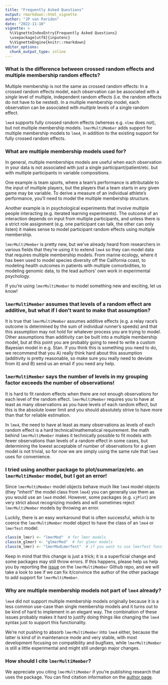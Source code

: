 ```yaml
---
title: "Frequently Asked Questions"
output: rmarkdown::html_vignette
author: "JP van Paridon"
date: "2022-11-10"
vignette: >
  %\VignetteIndexEntry{Frequently Asked Questions}
  \usepackage[utf8]{inputenc}
  %\VignetteEngine{knitr::rmarkdown}
editor_options: 
  chunk_output_type: inline
---
```


### What is the difference between crossed random effects and multiple membership random effects?

Multiple membership is not the same as crossed random effects: In a crossed random effects model, each observation can be associated with a _single_ level of multiple, independent random effects (i.e. the random effects do not have to be nested). In a multiple membership model, each observation can be associated with _multiple_ levels of a single random effect.

`lme4` supports fully crossed random effects (whereas e.g. `nlme` does not), but not multiple membership models. `lmerMultiMember` adds support for multiple membership models to `lme4`, in addition to the existing support for fully crossed random effects.


### What are multiple membership models used for?

In general, multiple memberships models are useful when each observation in your data is not associated with just a single participant/patient/etc. but with multiple participants in variable compositions.

One example is team sports, where a team's performance is attributable to the input of multiple players, but the players that a team starts in any given game may be variable. To derive a measure of an individual athlete's performance, you'll need to model the multiple membership structure.

Another example is in psychological experiments that involve multiple people interacting (e.g. iterated learning experiments). The outcome of an interaction depends on input from multiple participants, and unless there is a strict role assignment (e.g. one participant can talk, the other can only listen) it makes sense to model participant random effects using multiple membership.

`lmerMultiMember` is pretty new, but we've already heard from researchers in various fields that they're using it to extend `lme4` so they can model data that requires multiple membership models. From marine ecology, where it has been used to model species diversity off the California coast, to modeling health outcomes in patients with multiple comorbidities, to modeling genomic data, to the lead authors' own work in experimental psychology.

If you're using `lmerMultiMember` to model something new and exciting, let us know!


### `lmerMultiMember` assumes that levels of a random effect are additive, but what if I don't want to make that assumption?

It is true that `lmerMultiMember` assumes additive effects (e.g. a relay race's outcome is determined by the sum of individual runner's speeds) and that this assumption may not hold for whatever process you are trying to model. Other assumptions than additivity can be built into a multiple membership model, but at this point you are probably going to need to write a custom Bayesian model in e.g. Stan. If you think this is something you need to do, we recommend that you A) really think hard about this assumption (additivity is pretty reasonable, so make sure you really need to deviate from it) and B) send us an email if you need any help.


### `lmerMultiMember` says the number of levels in my grouping factor exceeds the number of observations!

It is hard to fit random effects when there are not enough observations for each level of the random effect. `lmerMultiMember` requires you to have at least as many observations as you have levels of each random effect, but this is the absolute lower limit and you should absolutely strive to have more than that for reliable estimation.

In `lme4`, the need to have at least as many observations as levels of each random effect is a hard technical/mathematical requirement. the math behind `lmerMultiMember` makes it technically possible to fit models with fewer observations than levels of a random effect in some cases, but determining the lowest acceptable of number of observations for a given model is not trivial, so for now we are simply using the same rule that `lme4` uses for convenience.


### I tried using another package to plot/summarize/etc. an `lmerMultiMember` model, but I got an error!

Since `lmerMultiMember` model objects behave much like `lme4` model objects (they "inherit" the model class from `lme4`) you can generally use them as you would use an `lme4` model. However, some packages (e.g. `sjPlot`) are very strict about recognizing models and will sometimes reject `lmerMultiMember` models by throwing an error.

Luckily, there is an easy workaround that is often successful, which is to coerce the `lmerMultiMember` model object to have the class of an `lme4` or `lmerTest` model:

```r
class(m_lmer) <- "lmerMod"  # for lmer models
class(m_glmer) <- "glmerMod"  # for glmer models
class(m_lmer) <- "lmerModLmerTest"  # if you want to use lmerTest functionality
```

Keep in mind that this change is just a trick; it is a superficial change and some packages may still throw errors. If this happens, please help us help you by reporting the [issue](https://github.com/jvparidon/lmerMultiMember/issues/new) on the `lmerMultiMember` Github repo, and we will take a look to see if we can fix it/convince the author of the other package to add support for `lmerMultiMember`.


### Why are multiple membership models not part of `lme4` already?

`lme4` did not support multiple membership models originally because it is a less common use-case than single membership models and it turns out to be kind of hard to implement in an elegant way. The combination of these issues probably makes it hard to justify doing things like changing the `lme4` syntax just to support this functionality.

We're not pushing to absorb `lmerMultiMember` into `lme4` either, because the latter is kind of in maintenance mode and very stable, with most development focusing on compatibility and bugfixes, while `lmerMultiMember` is still a little experimental and might still undergo major changes.


### How should I cite `lmerMultiMember`?

We appreciate you citing `lmerMultiMember` if you're publishing research that uses the package. You can find citation information on the [author page](https://jvparidon.github.io/lmerMultiMember/authors.html#citation).
